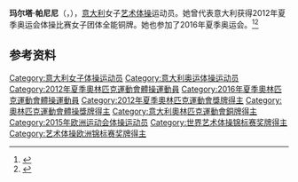 {{NoteTA|G1=Sports}}
'''玛尔塔·帕尼尼'''（{{lang-it|Marta Pagnini}}，{{bd|1991年|1月21日||}}），[[意大利|意大利]]女子[[艺术体操|艺术体操]]运动员。她曾代表意大利获得2012年夏季奥运会体操比赛女子团体全能铜牌。她也参加了2016年夏季奥运会。<ref>{{Cite web|title=Marta PAGNINI|url=https://www.olympic.org/marta-pagnini|accessdate=2021-04-01|work=International Olympic Committee|archive-date=2021-01-21|archive-url=https://web.archive.org/web/20210121084013/https://www.olympic.org/marta-pagnini|dead-url=no}}</ref><ref>{{cite web|url=https://www.olympedia.org/athletes/124022|title=Marta Pagnini|work=Olympedia|accessdate=2021-04-02|archive-date=2021-08-31|archive-url=https://web.archive.org/web/20210831065832/https://www.olympedia.org/athletes/124022|dead-url=no}}</ref>

== 参考资料 ==
{{reflist}}

{{Authority control}}
{{DEFAULTSORT:Pagnini, Marta}}
[[Category:意大利女子体操运动员|Category:意大利女子体操运动员]]
[[Category:意大利奥运体操运动员|Category:意大利奥运体操运动员]]
[[Category:2012年夏季奧林匹克運動會體操運動員|Category:2012年夏季奧林匹克運動會體操運動員]]
[[Category:2016年夏季奧林匹克運動會體操運動員|Category:2016年夏季奧林匹克運動會體操運動員]]
[[Category:2012年夏季奧林匹克運動會獎牌得主|Category:2012年夏季奧林匹克運動會獎牌得主]]
[[Category:奧林匹克運動會體操獎牌得主|Category:奧林匹克運動會體操獎牌得主]]
[[Category:意大利奧林匹克運動會銅牌得主|Category:意大利奧林匹克運動會銅牌得主]]
[[Category:2015年欧洲运动会体操运动员|Category:2015年欧洲运动会体操运动员]]
[[Category:世界艺术体操锦标赛奖牌得主|Category:世界艺术体操锦标赛奖牌得主]]
[[Category:艺术体操欧洲锦标赛奖牌得主|Category:艺术体操欧洲锦标赛奖牌得主]]